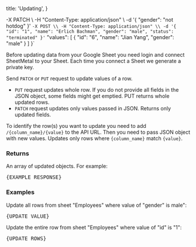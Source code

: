   title: 'Updating',
}

-X PATCH \\
-H "Content-Type: application/json" \\
-d '{ "gender": "not hotdog" }'
`
-X POST \\
-H "Content-Type: application/json" \\
-d '{ "id": "1", "name": "Erlich Bachman", "gender": "male", "status": "terminated" }'
`
  "values": [
    { "id": "6", "name": "Jian Yang", "gender": "male" }
  ]
}`

Before updating data from your Google Sheet you need login and connect SheetMetal to your Sheet. Each time you connect a Sheet we generate a private key.

Send `PATCH` or `PUT` request to update values of a row.

- `PUT` request updates whole row. If you do not provide all fields in the JSON object, some fields might get emptied. PUT returns whole updated rows.
- `PATCH` request updates only values passed in JSON. Returns only updated fields.

To identify the row(s) you want to update you need to add `/{column_name}/{value}` to the API URL. Then you need to pass JSON object with new values. Updates only rows where `{column_name}` match `{value}`.

### Returns

An array of updated objects. For example:

<pre>{EXAMPLE_RESPONSE}</pre>

### Examples

Update all rows from sheet "Employees" where value of "gender" is male":

<pre>{UPDATE_VALUE}</pre>

Update the entire row from sheet "Employees" where value of "id" is "1":

<pre>{UPDATE_ROWS}</pre>
